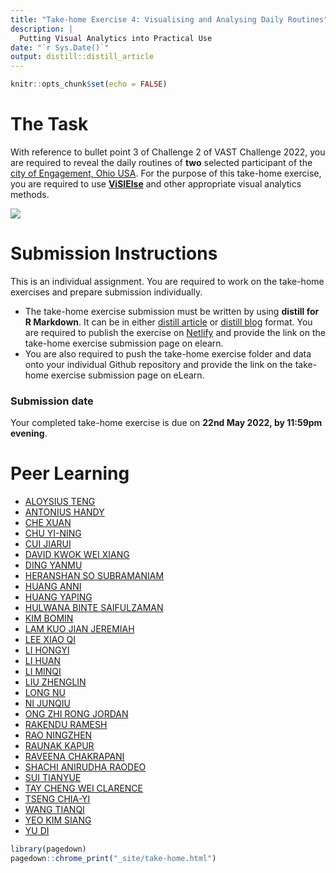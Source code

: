 ```yaml
---
title: "Take-home Exercise 4: Visualising and Analysing Daily Routines"
description: |
  Putting Visual Analytics into Practical Use
date: "`r Sys.Date()`"
output: distill::distill_article
---
```


```r
knitr::opts_chunk$set(echo = FALSE)
```

# The Task

With reference to bullet point 3 of Challenge 2 of VAST Challenge 2022, you are required to reveal the daily routines of **two** selected participant of the [city of Engagement, Ohio USA](https://vast-challenge.github.io/2022/).  For the purpose of this take-home exercise, you are required to use [**ViSIElse**](https://cran.r-project.org/web/packages/ViSiElse/index.html) and other appropriate visual analytics methods.

![](img/TH_ex04.jpg)

# Submission Instructions 

This is an individual assignment. You are required to work on the take-home exercises and prepare submission individually. 

- The take-home exercise submission must be written by using **distill for R Markdown**.  It can be in either [distill article](https://distill.pub/guide/) or [distill blog ](https://rstudio.github.io/distill/blog.html) format. You are required to publish the exercise on [Netlify](https://www.netlify.com/) and provide the link on the take-home exercise submission page on elearn. 
- You are also required to push the take-home exercise folder and data onto your individual Github repository and provide the link on the take-home exercise submission page on eLearn.
 
### Submission date 
 
Your completed take-home exercise is due on **22nd May 2022, by 11:59pm evening**.

# Peer Learning

- [ALOYSIUS TENG]()
- [ANTONIUS HANDY]()
- [CHE XUAN]()
- [CHU YI-NING]()
- [CUI JIARUI]()
- [DAVID KWOK WEI XIANG]()
- [DING YANMU]()
- [HERANSHAN SO SUBRAMANIAM]()
- [HUANG ANNI]()
- [HUANG YAPING]()
- [HULWANA BINTE SAIFULZAMAN]()
- [KIM BOMIN]()
- [LAM KUO JIAN JEREMIAH]()
- [LEE XIAO QI]()
- [LI HONGYI]()
- [LI HUAN]()
- [LI MINQI]()
- [LIU ZHENGLIN]()
- [LONG NU]() 
- [NI JUNQIU]()
- [ONG ZHI RONG JORDAN]()
- [RAKENDU RAMESH]()
- [RAO NINGZHEN]()
- [RAUNAK KAPUR]()
- [RAVEENA CHAKRAPANI]()
- [SHACHI ANIRUDHA RAODEO]()
- [SUI TIANYUE]()
- [TAY CHENG WEI CLARENCE]()
- [TSENG CHIA-YI]()
- [WANG TIANQI]()
- [YEO KIM SIANG]()
- [YU DI]()
   

```r
library(pagedown)
pagedown::chrome_print("_site/take-home.html")
```



















